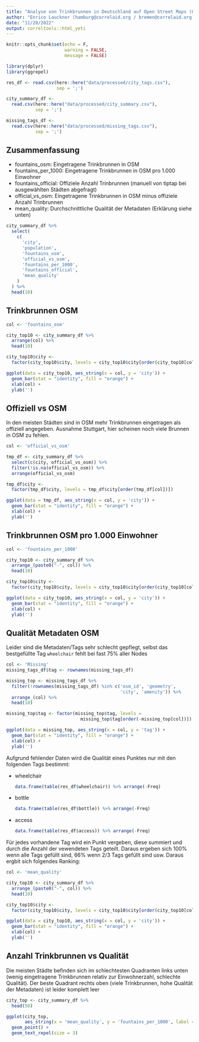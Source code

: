 ```yaml
---
title: "Analyse von Trinkbrunnen in Deutschland auf Open Street Maps (OSM)"
author: "Enrico Lauckner (hamburg@correlaid.org / bremen@correlaid.org)"
date: "11/20/2022"
output: correltools::html_yeti
---
```


```r
knitr::opts_chunk$set(echo = F,
                      warning = FALSE,
                      message = FALSE)

library(dplyr)
library(ggrepel)
```

```r
res_df <- read.csv(here::here("data/processed/city_tags.csv"),
                   sep = ';')

city_summary_df <-
  read.csv(here::here("data/processed/city_summary.csv"),
           sep = ';')

missing_tags_df <-
  read.csv(here::here("data/processed/missing_tags.csv"),
           sep = ';')
```

## Zusammenfassung

* fountains_osm: Eingetragene Trinkbrunnen in OSM
* fountains_per_1000: Eingetragene Trinkbrunnen in OSM pro 1.000 Einwohner
* fountains_official: Offiziele Anzahl Trinbrunnen (manuell von tiptap bei 
ausgewählten Städten abgefragt)
* official_vs_osm: Eingetragene Trinkbrunnen in OSM minus offiziele 
Anzahl Trinbrunnen
* mean_quality: Durchschnittliche Qualität der Metadaten (Erklärung siehe unten)

```r
city_summary_df %>%
  select(
    c(
      'city',
      'population',
      'fountains_osm',
      'official_vs_osm',
      'fountains_per_1000',
      'fountains_official',
      'mean_quality'
    )
  ) %>%
  head(10)
```


## Trinkbrunnen OSM

```r
col <- 'fountains_osm'

city_top10 <- city_summary_df %>%
  arrange(col) %>%
  head(10)

city_top10$city <-
  factor(city_top10$city, levels = city_top10$city[order(city_top10[col])])

ggplot(data = city_top10, aes_string(x = col, y = 'city')) +
  geom_bar(stat = "identity", fill = "orange") +
  xlab(col) +
  ylab('')
```


## Offiziell vs OSM

In den meisten Städten sind in OSM mehr Trinkbrunnen eingetragen als offiziell
angegeben. Ausnahme Stuttgart, hier scheinen noch viele Brunnen in OSM zu fehlen.

```r
col <- 'official_vs_osm'

tmp_df <- city_summary_df %>%
  select(c(city, official_vs_osm)) %>%
  filter(!is.na(official_vs_osm)) %>%
  arrange(official_vs_osm)

tmp_df$city <-
  factor(tmp_df$city, levels = tmp_df$city[order(tmp_df[col])])

ggplot(data = tmp_df, aes_string(x = col, y = 'city')) +
  geom_bar(stat = "identity", fill = "orange") +
  xlab(col) +
  ylab('')
```

## Trinkbrunnen OSM pro 1.000 Einwohner

```r
col <- 'fountains_per_1000'

city_top10 <- city_summary_df %>%
  arrange_(paste0("-", col)) %>%
  head(10)

city_top10$city <-
  factor(city_top10$city, levels = city_top10$city[order(city_top10[col])])

ggplot(data = city_top10, aes_string(x = col, y = 'city')) +
  geom_bar(stat = "identity", fill = "orange") +
  xlab(col) +
  ylab('')
```

## Qualität Metadaten OSM

Leider sind die Metadaten/Tags sehr schlecht gepflegt, selbst das bestgefüllte 
Tag `wheelchair` fehlt bei fast 75% aller Nodes

```r
col <- 'Missing'
missing_tags_df$tag <- rownames(missing_tags_df)

missing_top <- missing_tags_df %>%
  filter(!rownames(missing_tags_df) %in% c('osm_id', 'geometry',
                                           'city', 'amenity')) %>%
  arrange_(col) %>%
  head(10)

missing_top$tag <- factor(missing_top$tag, levels =
                            missing_top$tag[order(-missing_top[col])])

ggplot(data = missing_top, aes_string(x = col, y = 'tag')) +
  geom_bar(stat = "identity", fill = "orange") +
  xlab(col) +
  ylab('')
```

Aufgrund fehlender Daten wird die Qualität eines Punktes nur mit den folgenden 
Tags bestimmt:

* wheelchair
  ```r
  data.frame(table(res_df$wheelchair)) %>% arrange(-Freq)
  ```
* bottle
  ```r
  data.frame(table(res_df$bottle)) %>% arrange(-Freq)
  ```
* access
  ```r
  data.frame(table(res_df$access)) %>% arrange(-Freq)
  ```

Für jedes vorhandene Tag wird ein Punkt vergeben, diese summiert und durch die
Anzahl der vewendeten Tags geteilt. Daraus ergeben sich 100% wenn alle Tags 
gefüllt sind, 66% wenn 2/3 Tags gefüllt sind usw. Daraus ergbit sich folgendes
Ranking:

```r
col <- 'mean_quality'

city_top10 <- city_summary_df %>%
  arrange_(paste0("-", col)) %>%
  head(10)

city_top10$city <-
  factor(city_top10$city, levels = city_top10$city[order(city_top10[col])])

ggplot(data = city_top10, aes_string(x = col, y = 'city')) +
  geom_bar(stat = "identity", fill = "orange") +
  xlab(col) +
  ylab('')
```

## Anzahl Trinkbrunnen vs Qualität

Die meisten Städte befinden sich im schlechtesten Quadranten links unten (wenig
eingetragene Trinkbrunnen relativ zur Einwohnerzahl, schlechte Qualität). 
Der beste Quadrant rechts oben (viele Trinkbrunnen, hohe Qualität der Metadaten) 
ist leider komplett leer

```r
city_top <- city_summary_df %>%
  head(50)

ggplot(city_top,
       aes_string(x = 'mean_quality', y = 'fountains_per_1000', label = 'city')) +
  geom_point() +
  geom_text_repel(size = 3)
```

